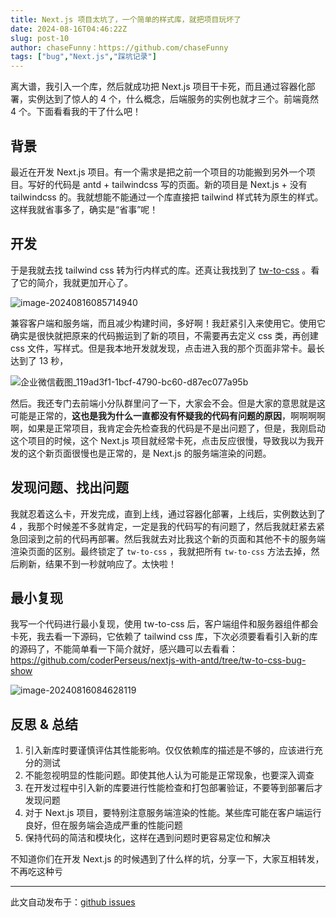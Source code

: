 ```yaml
---
title: Next.js 项目太坑了，一个简单的样式库，就把项目玩坏了
date: 2024-08-16T04:46:22Z
slug: post-10
author: chaseFunny：https://github.com/chaseFunny
tags: ["bug","Next.js","踩坑记录"]
---
```


离大谱，我引入一个库，然后就成功把 Next.js 项目干卡死，而且通过容器化部署，实例达到了惊人的 4 个，什么概念，后端服务的实例也就才三个。前端竟然 4 个。下面看看我的干了什么吧！

## 背景

最近在开发 Next.js 项目。有一个需求是把之前一个项目的功能搬到另外一个项目。写好的代码是 antd + tailwindcss 写的页面。新的项目是 Next.js + 没有tailwindcss 的。我就想能不能通过一个库直接把 tailwind 样式转为原生的样式。这样我就省事多了，确实是“省事”呢！

## 开发

于是我就去找 tailwind css 转为行内样式的库。还真让我找到了 [tw-to-css](https://www.npmjs.com/package/tw-to-css) 。看了它的简介，我就更加开心了。

![image-20240816085714940](https://blog-1304565468.cos.ap-shanghai.myqcloud.com/typora/image-20240816085714940.png)

兼容客户端和服务端，而且减少构建时间，多好啊！我赶紧引入来使用它。使用它确实是很快就把原来的代码搬运到了新的项目，不需要再去定义 css 类，再创建 css 文件，写样式。但是我本地开发就发现，点击进入我的那个页面非常卡。最长达到了 13 秒，

![企业微信截图_119ad3f1-1bcf-4790-bc60-d87ec077a95b](https://blog-1304565468.cos.ap-shanghai.myqcloud.com/typora/%E4%BC%81%E4%B8%9A%E5%BE%AE%E4%BF%A1%E6%88%AA%E5%9B%BE_119ad3f1-1bcf-4790-bc60-d87ec077a95b.png)

然后。我还专门去前端小分队群里问了一下，大家会不会。但是大家的意思就是这可能是正常的，**这也是我为什么一直都没有怀疑我的代码有问题的原因**，啊啊啊啊啊，如果是正常项目，我肯定会先检查我的代码是不是出问题了，但是，我刚启动这个项目的时候，这个 Next.js 项目就经常卡死，点击反应很慢，导致我以为我开发的这个新页面很慢也是正常的，是 Next.js 的服务端渲染的问题。

## 发现问题、找出问题

我就忍着这么卡，开发完成，直到上线，通过容器化部署，上线后，实例数达到了 4 ，我那个时候差不多就肯定，一定是我的代码写的有问题了，然后我就赶紧去紧急回滚到之前的代码再部署。然后我就去对比我这个新的页面和其他不卡的服务端渲染页面的区别。最终锁定了 `tw-to-css` ，我就把所有 `tw-to-css` 方法去掉，然后刷新，结果不到一秒就响应了。太快啦！

## 最小复现

我写一个代码进行最小复现，使用 tw-to-css 后，客户端组件和服务器组件都会卡死，我去看一下源码，它依赖了 tailwind css 库，下次必须要看看引入新的库的源码了，不能简单看一下简介就好，感兴趣可以去看看：https://github.com/coderPerseus/nextjs-with-antd/tree/tw-to-css-bug-show

![image-20240816084628119](https://blog-1304565468.cos.ap-shanghai.myqcloud.com/typora/image-20240816084628119.png)

## 反思 & 总结

1. 引入新库时要谨慎评估其性能影响。仅仅依赖库的描述是不够的，应该进行充分的测试
2. 不能忽视明显的性能问题。即使其他人认为可能是正常现象，也要深入调查
3. 在开发过程中引入新的库要进行性能检查和打包部署验证，不要等到部署后才发现问题
4. 对于 Next.js 项目，要特别注意服务端渲染的性能。某些库可能在客户端运行良好，但在服务端会造成严重的性能问题
5. 保持代码的简洁和模块化，这样在遇到问题时更容易定位和解决

不知道你们在开发 Next.js 的时候遇到了什么样的坑，分享一下，大家互相转发，不再吃这种亏

---
此文自动发布于：<a href="https://github.com/coderPerseus/blog/issues/10" target="_blank">github issues</a>
